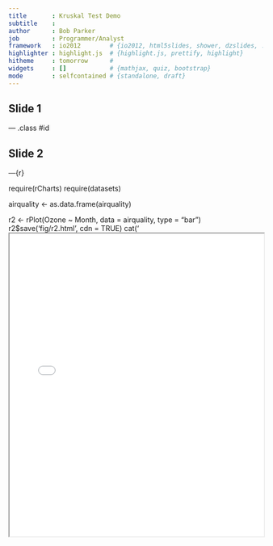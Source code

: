 ```yaml
---
title       : Kruskal Test Demo
subtitle    : 
author      : Bob Parker
job         : Programmer/Analyst
framework   : io2012        # {io2012, html5slides, shower, dzslides, ...}
highlighter : highlight.js  # {highlight.js, prettify, highlight}
hitheme     : tomorrow      # 
widgets     : []            # {mathjax, quiz, bootstrap}
mode        : selfcontained # {standalone, draft}
---
```

## Slide 1 

--- .class #id 

## Slide 2
---{r}

require(rCharts)
require(datasets)

airquality <- as.data.frame(airquality)

r2 <- rPlot(Ozone ~ Month, data = airquality, type = "bar")
r2$save('fig/r2.html', cdn = TRUE)
cat('<iframe src = "fig/r2.html" width = 100%, height = 600>/iframe>')
---

